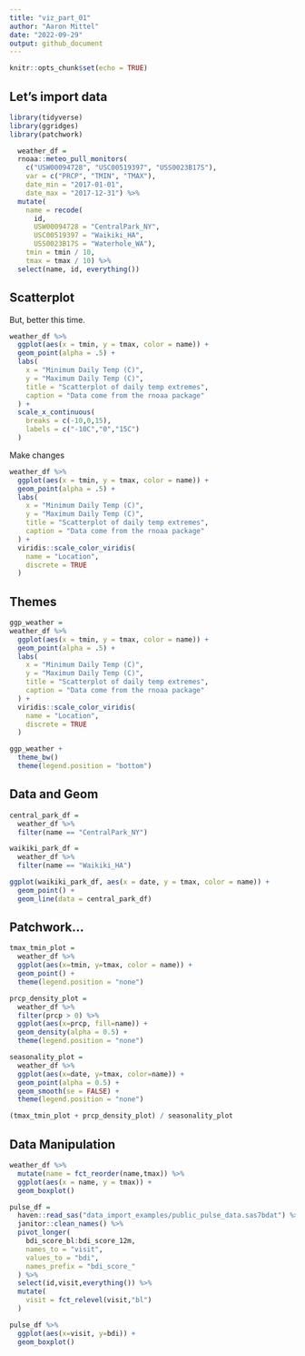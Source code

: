 ```yaml
---
title: "viz_part_01"
author: "Aaron Mittel"
date: "2022-09-29"
output: github_document
---
```


```r
knitr::opts_chunk$set(echo = TRUE)
```

## Let's import data

```r
library(tidyverse)
library(ggridges)
library(patchwork)
```

```r
  weather_df = 
  rnoaa::meteo_pull_monitors(
    c("USW00094728", "USC00519397", "USS0023B17S"),
    var = c("PRCP", "TMIN", "TMAX"), 
    date_min = "2017-01-01",
    date_max = "2017-12-31") %>%
  mutate(
    name = recode(
      id, 
      USW00094728 = "CentralPark_NY", 
      USC00519397 = "Waikiki_HA",
      USS0023B17S = "Waterhole_WA"),
    tmin = tmin / 10,
    tmax = tmax / 10) %>%
  select(name, id, everything())
```

## Scatterplot
But, better this time.

```r
weather_df %>%
  ggplot(aes(x = tmin, y = tmax, color = name)) +
  geom_point(alpha = .5) +
  labs(
    x = "Minimum Daily Temp (C)",
    y = "Maximum Daily Temp (C)",
    title = "Scatterplot of daily temp extremes",
    caption = "Data come from the rnoaa package"
  ) +
  scale_x_continuous(
    breaks = c(-10,0,15),
    labels = c("-10C","0","15C")
  )
```

Make changes

```r
weather_df %>%
  ggplot(aes(x = tmin, y = tmax, color = name)) +
  geom_point(alpha = .5) +
  labs(
    x = "Minimum Daily Temp (C)",
    y = "Maximum Daily Temp (C)",
    title = "Scatterplot of daily temp extremes",
    caption = "Data come from the rnoaa package"
  ) +
  viridis::scale_color_viridis(
    name = "Location",
    discrete = TRUE
  )
```

## Themes

```r
ggp_weather = 
weather_df %>%
  ggplot(aes(x = tmin, y = tmax, color = name)) +
  geom_point(alpha = .5) +
  labs(
    x = "Minimum Daily Temp (C)",
    y = "Maximum Daily Temp (C)",
    title = "Scatterplot of daily temp extremes",
    caption = "Data come from the rnoaa package"
  ) +
  viridis::scale_color_viridis(
    name = "Location",
    discrete = TRUE
  )
```

```r
ggp_weather +
  theme_bw()
  theme(legend.position = "bottom")
```

## Data and Geom

```r
central_park_df = 
  weather_df %>% 
  filter(name == "CentralPark_NY")

waikiki_park_df = 
  weather_df %>% 
  filter(name == "Waikiki_HA")

ggplot(waikiki_park_df, aes(x = date, y = tmax, color = name)) +
  geom_point() + 
  geom_line(data = central_park_df)
```

## Patchwork...

```r
tmax_tmin_plot =
  weather_df %>% 
  ggplot(aes(x=tmin, y=tmax, color = name)) +
  geom_point() +
  theme(legend.position = "none")

prcp_density_plot =
  weather_df %>% 
  filter(prcp > 0) %>% 
  ggplot(aes(x=prcp, fill=name)) +
  geom_density(alpha = 0.5) +
  theme(legend.position = "none")

seasonality_plot =
  weather_df %>% 
  ggplot(aes(x=date, y=tmax, color=name)) +
  geom_point(alpha = 0.5) +
  geom_smooth(se = FALSE) + 
  theme(legend.position = "none")

(tmax_tmin_plot + prcp_density_plot) / seasonality_plot
```

## Data Manipulation

```r
weather_df %>% 
  mutate(name = fct_reorder(name,tmax)) %>%
  ggplot(aes(x = name, y = tmax)) +
  geom_boxplot()
```

```r
pulse_df = 
  haven::read_sas("data_import_examples/public_pulse_data.sas7bdat") %>% 
  janitor::clean_names() %>% 
  pivot_longer(
    bdi_score_bl:bdi_score_12m,
    names_to = "visit",
    values_to = "bdi",
    names_prefix = "bdi_score_"
  ) %>%
  select(id,visit,everything()) %>%
  mutate(
    visit = fct_relevel(visit,"bl")
  )

pulse_df %>%
  ggplot(aes(x=visit, y=bdi)) +
  geom_boxplot()
```

